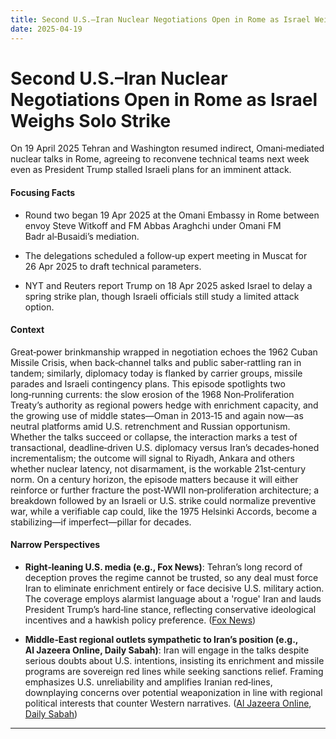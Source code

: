 ```yaml
---
title: Second U.S.–Iran Nuclear Negotiations Open in Rome as Israel Weighs Solo Strike
date: 2025-04-19
---
```


# Second U.S.–Iran Nuclear Negotiations Open in Rome as Israel Weighs Solo Strike

On 19 April 2025 Tehran and Washington resumed indirect, Omani‑mediated nuclear talks in Rome, agreeing to reconvene technical teams next week even as President Trump stalled Israeli plans for an imminent attack.

#### Focusing Facts

- Round two began 19 Apr 2025 at the Omani Embassy in Rome between envoy Steve Witkoff and FM Abbas Araghchi under Omani FM Badr al‑Busaidi’s mediation.

- The delegations scheduled a follow‑up expert meeting in Muscat for 26 Apr 2025 to draft technical parameters.

- NYT and Reuters report Trump on 18 Apr 2025 asked Israel to delay a spring strike plan, though Israeli officials still study a limited attack option.

#### Context

Great‑power brinkmanship wrapped in negotiation echoes the 1962 Cuban Missile Crisis, when back‑channel talks and public saber‑rattling ran in tandem; similarly, diplomacy today is flanked by carrier groups, missile parades and Israeli contingency plans.  This episode spotlights two long‑running currents: the slow erosion of the 1968 Non‑Proliferation Treaty’s authority as regional powers hedge with enrichment capacity, and the growing use of middle states—Oman in 2013‑15 and again now—as neutral platforms amid U.S. retrenchment and Russian opportunism.  Whether the talks succeed or collapse, the interaction marks a test of transactional, deadline‑driven U.S. diplomacy versus Iran’s decades‑honed incrementalism; the outcome will signal to Riyadh, Ankara and others whether nuclear latency, not disarmament, is the workable 21st‑century norm.  On a century horizon, the episode matters because it will either reinforce or further fracture the post‑WWII non‑proliferation architecture; a breakdown followed by an Israeli or U.S. strike could normalize preventive war, while a verifiable cap could, like the 1975 Helsinki Accords, become a stabilizing—if imperfect—pillar for decades.

#### Narrow Perspectives

- **Right‑leaning U.S. media (e.g., Fox News)**: Tehran’s long record of deception proves the regime cannot be trusted, so any deal must force Iran to eliminate enrichment entirely or face decisive U.S. military action. The coverage employs alarmist language about a 'rogue' Iran and lauds President Trump’s hard‑line stance, reflecting conservative ideological incentives and a hawkish policy preference. ([Fox News](https://www.foxnews.com/world/irans-long-trail-deception-fuels-skepticism-over-new-nuclear-deal-talks-continue))

- **Middle‑East regional outlets sympathetic to Iran’s position (e.g., Al Jazeera Online, Daily Sabah)**: Iran will engage in the talks despite serious doubts about U.S. intentions, insisting its enrichment and missile programs are sovereign red lines while seeking sanctions relief. Framing emphasizes U.S. unreliability and amplifies Iranian red‑lines, downplaying concerns over potential weaponization in line with regional political interests that counter Western narratives. ([Al Jazeera Online](https://www.aljazeera.com/news/2025/4/18/iran-has-doubts-about-us-intentions-ahead-of-nuclear-talks), [Daily Sabah](https://www.dailysabah.com/world/mid-east/iran-us-begin-second-round-of-nuclear-talks-in-rome))

---
